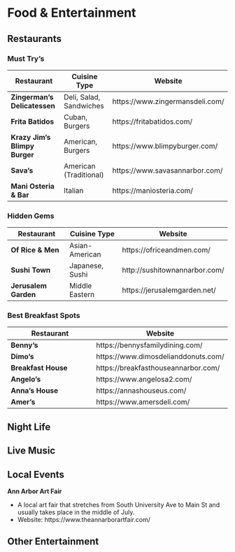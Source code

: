 # Food & Entertainment {#food-entertainment}


## Restaurants
### Must Try's
**Restaurant**                    | Cuisine Type              | Website
-----------------                 | ---------------           | -----------
**Zingerman's Delicatessen**      | Deli, Salad, Sandwiches   | https://www.zingermansdeli.com/
**Frita Batidos**                 | Cuban, Burgers            | https://fritabatidos.com/       
**Krazy Jim’s Blimpy Burger**     | American, Burgers         | https://www.blimpyburger.com/
**Sava’s**                        | American (Traditional)    | https://www.savasannarbor.com/
**Mani Osteria & Bar**            | Italian                   | https://maniosteria.com/

### Hidden Gems
**Restaurant**                    | Cuisine Type              | Website
-----------------                 | ---------------           | -----------
**Of Rice & Men**                 | Asian-American            | https://ofriceandmen.com/
**Sushi Town**                    | Japanese, Sushi           | http://sushitownannarbor.com/    
**Jerusalem Garden**              | Middle Eastern            | https://jerusalemgarden.net/

### Best Breakfast Spots
**Restaurant**                    | Website
--------------------------------- | -----------
**Benny's**                       | https://bennysfamilydining.com/
**Dimo's**                        | https://www.dimosdelianddonuts.com/    
**Breakfast House**               | https://breakfasthouseannarbor.com/
**Angelo's**                      | https://www.angelosa2.com/
**Anna's House**                  | https://annashouseus.com/
**Amer's**                        | https://www.amersdeli.com/

## Night Life


## Live Music


## Local Events
**Ann Arbor Art Fair**

* A local art fair that stretches from South University Ave to Main St and usually takes place in the middle of July.
* Website: https://www.theannarborartfair.com/

## Other Entertainment